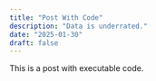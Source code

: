 ```yaml
---
title: "Post With Code"
description: "Data is underrated."
date: "2025-01-30"
draft: false
---
```


This is a post with executable code.
